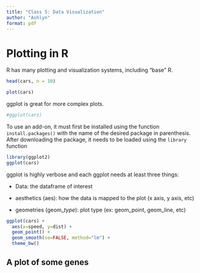 ```yaml
---
title: "Class 5: Data Visualization"
author: "Ashlyn"
format: pdf
---
```


# Plotting in R

R has many plotting and visualization systems, including "base" R.

```r
head(cars, n = 10)
```

```r
plot(cars)
```

ggplot is great for more complex plots.

```r
#ggplot(cars)
```

To use an add-on, it must first be installed using the function `install.packages()` with the name of the desired package in parenthesis. After downloading the package, it needs to be loaded using the `library` function

```r
library(ggplot2)
ggplot(cars)
```

ggplot is highly verbose and each ggplot needs at least three things: 

-   Data: the dataframe of interest

-   aesthetics (aes): how the data is mapped to the plot (x axis, y axis, etc)

-   geometries (geom\_*type*): plot type (ex: geom_point, geom_line, etc)

```r
ggplot(cars) + 
  aes(x=speed, y=dist) + 
  geom_point() + 
  geom_smooth(se=FALSE, method="lm") +
  theme_bw() 
```
## A plot of some genes

```r
url <- "https://bioboot.github.io/bimm143_S20/class-material/up_down_expression.txt"
genes <- read.delim(url)
head(genes)
```

> How many genes are in this dataset?

```r
nrow(genes)
```

There are `r nrow(genes)` genes in this dataset.

> How many genes are upregulated?

```r
table(genes$State)
```
 or
 
```r
sum(genes$State == "up")
```

```r
ggplot(genes) +
  aes(x = Condition1, y = Condition2, color = State) +
  geom_point()
```

assign plot to a value so it can easily be edited or layered on later and then call the value

```r
p <- ggplot(genes) +
  aes(x = Condition1, y = Condition2, color = State) +
  geom_point()

p
```

change the legend values of p

```r
p + scale_colour_manual( values=c("blue","gray","red") )
```

give labels using `labs()`  (x and y labels, title, etc)

```r
p + labs(title = "regulation of genes based on condition1 vs condition2", subtitle = "some subtitle")
```
## Gapminder

```r
library(gapminder)
library(dplyr)
gapminder_2007 <- gapminder %>% filter(year==2007)
```

```r
q <- ggplot(gapminder_2007) +
  aes(x = gdpPercap, y = lifeExp) +
  geom_point(alpha= 0.3)

q
```
> Q. How many countries are in this dataset?

```r
length( unique(gapminder$country))
```

> Q. How many years does this dataset span?

```r
length( unique(gapminder$year))
```
or

```r
range(gapminder$year)
```

> Q. Which country has the smallest population?

first, where is this min value located in the pop vector?

```r
ind <- which.min(gapminder$pop)

ind
```
which.min (which.max) for the arg min, i.e., the location where an extreme value occurs.

now use this to access the $country value for this position

```r
gapminder$country[ind]
```


```r
gapminder[ind,]
```
```r
a <- ggplot(gapminder) +
  aes(x=gdpPercap, y=lifeExp) +
  geom_point(alpha=0.3)

a
```

```r
ggplot(gapminder) +
  aes(x=gdpPercap, y=lifeExp, color = continent, size = pop) +
  geom_point(alpha=0.3)


```

facet by continent

```r
ggplot(gapminder) +
  aes(x=gdpPercap, y=lifeExp, color = continent, size = pop) +
  geom_point(alpha=0.3) +
  facet_wrap(~continent)
```

